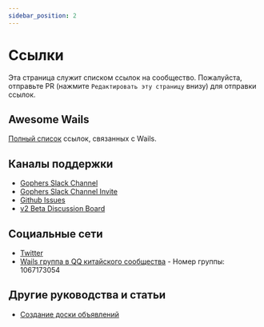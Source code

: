 ```yaml
---
sidebar_position: 2
---
```


# Ссылки

Эта страница служит списком ссылок на сообщество. Пожалуйста, отправьте PR (нажмите `Редактировать эту страницу` внизу) для отправки ссылок.

## Awesome Wails

[Полный список](https://github.com/wailsapp/awesome-wails) ссылок, связанных с Wails.

## Каналы поддержки

- [Gophers Slack Channel](https://gophers.slack.com/messages/CJ4P9F7MZ/)
- [Gophers Slack Channel Invite](https://invite.slack.golangbridge.org/)
- [Github Issues](https://github.com/wailsapp/wails/issues)
- [v2 Beta Discussion Board](https://github.com/wailsapp/wails/discussions/828)

## Социальные сети

- [Twitter](https://twitter.com/wailsapp)
- [Wails группа в QQ китайского сообщества](https://qm.qq.com/cgi-bin/qm/qr?k=PmIURne5hFGNd7QWzW5qd6FV-INEjNJv&jump_from=webapi) - Номер группы: 1067173054

## Другие руководства и статьи
- [Создание доски объявлений](https://blog.customct.com/building-bulletin-board)

